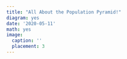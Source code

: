 ```yaml
---
title: "All About the Population Pyramid!"
diagram: yes
date: '2020-05-11'
math: yes
image:
  caption: ''
  placement: 3
---
```

